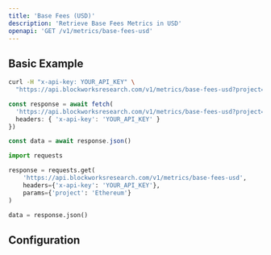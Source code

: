 ```yaml
---
title: 'Base Fees (USD)'
description: 'Retrieve Base Fees Metrics in USD'
openapi: 'GET /v1/metrics/base-fees-usd'
---
```



<Endpoint method="GET" path="/v1/metrics/base-fees-usd" />

## Basic Example

<CodeGroup>

```bash cURL
curl -H "x-api-key: YOUR_API_KEY" \
  "https://api.blockworksresearch.com/v1/metrics/base-fees-usd?project=Ethereum"
```

```typescript TypeScript
const response = await fetch(
  'https://api.blockworksresearch.com/v1/metrics/base-fees-usd?project=Ethereum', {
  headers: { 'x-api-key': 'YOUR_API_KEY' }
})

const data = await response.json()
```

```python Python
import requests

response = requests.get(
    'https://api.blockworksresearch.com/v1/metrics/base-fees-usd',
    headers={'x-api-key': 'YOUR_API_KEY'},
    params={'project': 'Ethereum'}
)

data = response.json()
```

</CodeGroup>


<GenericResponse />

## Configuration

<QueryParams />